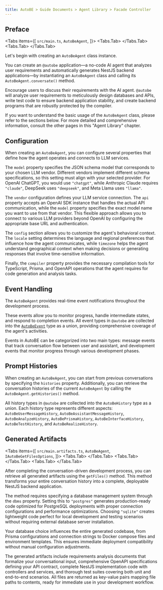 ```yaml
---
title: AutoBE > Guide Documents > Agent Library > Facade Controller
---
```



## Preface

<Tabs items={[
  <code>src/main.ts</code>,
  <code>AutoBeAgent</code>,
]}>
  <Tabs.Tab>
    <AutoBeAgentSnippet />
  </Tabs.Tab>
  <Tabs.Tab>
    <AutoBeAgentDeclaration />
  </Tabs.Tab>
</Tabs>

Let's begin with creating an `AutoBeAgent` class instance.

You can create an `@autobe` application—a no-code AI agent that analyzes user requirements and automatically generates NestJS backend applications—by instantiating an `AutoBeAgent` class and calling its `AutoBeAgent.conversate()` method.

Encourage users to discuss their requirements with the AI agent. `@autobe` will analyze user requirements to meticulously design databases and APIs, write test code to ensure backend application stability, and create backend programs that are robustly protected by the compiler.

If you want to understand the basic usage of the `AutoBeAgent` class, please refer to the sections below. For more detailed and comprehensive information, consult the other pages in this "Agent Library" chapter.

## Configuration

<AutoBeAgentConfigSnippet />

When creating an `AutoBeAgent`, you can configure several properties that define how the agent operates and connects to LLM services.

The `model` property specifies the JSON schema model that corresponds to your chosen LLM vendor. Different vendors implement different schema specifications, so this setting must align with your selected provider. For OpenAI ChatGPT, you would use `"chatgpt"`, while Anthropic Claude requires `"claude"`, DeepSeek uses `"deepseek"`, and Meta Llama uses `"llama"`.

The `vendor` configuration defines your LLM service connection. The `api` property accepts an OpenAI SDK instance that handles the actual API communication, while the `model` property specifies the exact model name you want to use from that vendor. This flexible approach allows you to connect to various LLM providers beyond OpenAI by configuring the appropriate base URL and authentication.

The `config` section allows you to customize the agent's behavioral context. The `locale` setting determines the language and regional preferences that influence how the agent communicates, while `timezone` helps the agent understand geographical context when making decisions or generating responses that involve time-sensitive information.

Finally, the `compiler` property provides the necessary compilation tools for TypeScript, Prisma, and OpenAPI operations that the agent requires for code generation and analysis tasks.

## Event Handling

<AutoBeAgentEventSnippet />

The `AutoBeAgent` provides real-time event notifications throughout the development process.

These events allow you to monitor progress, handle intermediate states, and respond to completion events. All event types in `@autobe` are collected into the [`AutoBeEvent`](/api/types/_autobe_interface.AutoBeEvent-1.html) type as a union, providing comprehensive coverage of the agent's activities.

Events in AutoBE can be categorized into two main types: message events that track conversation flow between user and assistant, and development events that monitor progress through various development phases.

## Prompt Histories

<AutoBeAgentHistorySnippet />

When creating an `AutoBeAgent`, you can start from previous conversations by specifying the `histories` property. Additionally, you can retrieve the conversation histories of the current `AutoBeAgent` by calling the `AutoBeAgent.getHistories()` method.

All history types in `@autobe` are collected into the `AutoBeHistory` type as a union. Each history type represents different aspects: `AutoBeUserMessageHistory`, `AutoBeAssistantMessageHistory`, `AutoBeAnalyzeHistory`, `AutoBePrismaHistory`, `AutoBeInterfaceHistory`, `AutoBeTestHistory`, and `AutoBeRealizeHistory`.

## Generated Artifacts

<Tabs items={[
  <code>src/main.artifacts.ts</code>,
  <code>AutoBeAgent</code>,
  <code>IAutoBeGetFilesOptions</code>,
]}>
  <Tabs.Tab>
    <AutoBeAgentGetFilesSnippet />
  </Tabs.Tab>
  <Tabs.Tab>
    <AutoBeAgentDeclaration />
  </Tabs.Tab>
  <Tabs.Tab>
    <RemoteSource
      url="https://raw.githubusercontent.com/wrtnlabs/autobe/refs/heads/main/packages/interface/src/rpc/IAutoBeGetFilesOptions.ts"
      filename="@autobe/interface"
      showLineNumbers />
  </Tabs.Tab>
</Tabs>

After completing the conversation-driven development process, you can retrieve all generated artifacts using the `getFiles()` method. This method transforms your entire conversation history into a complete, deployable NestJS backend application.

The method requires specifying a database management system through the `dbms` property. Setting this to `"postgres"` generates production-ready code optimized for PostgreSQL deployments with proper connection configurations and performance optimizations. Choosing `"sqlite"` creates lightweight code perfect for local development and testing scenarios without requiring external database server installation.

Your database choice influences the entire generated codebase, from Prisma configurations and connection strings to Docker compose files and environment templates. This ensures immediate deployment compatibility without manual configuration adjustments.

The generated artifacts include requirements analysis documents that formalize your conversational input, comprehensive OpenAPI specifications defining your API contract, complete NestJS implementation code with controllers and services, and thorough test suites covering both unit and end-to-end scenarios. All files are returned as key-value pairs mapping file paths to contents, ready for immediate use in your development workflow.
